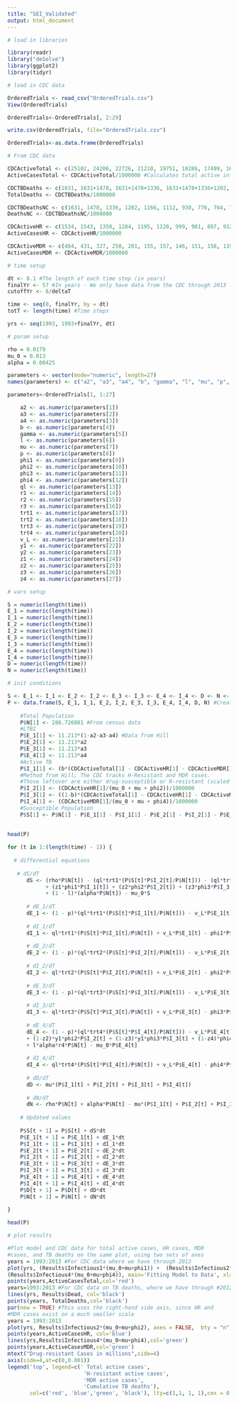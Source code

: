 ```yaml
---
title: "SEI_Validated"
output: html_document
---
```


```r

# load in libraries

library(readr)
library("deSolve")
library(ggplot2)
library(tidyr) 

# load in CDC data

OrderedTrials <- read_csv("OrderedTrials.csv")
View(OrderedTrials)

OrderedTrials<-OrderedTrials[, 2:29]

write.csv(OrderedTrials, file="OrderedTrials.csv")

OrderedTrials<-as.data.frame(OrderedTrials)

# From CDC data

CDCActiveTotal <- c(25102, 24206, 22726, 21210, 19751, 18286, 17499, 16308, 15945, 15055, 14835, 14499, 14063, 13728, 13282, 12895, 11523, 11161, 10510, 9941, 9565) #CDC Reported Tuberculosis 2013 - Table 2
ActiveCasesTotal <- CDCActiveTotal/1000000 #Calculates total active infections from the CDC data

CDCTBDeaths <- c(1631, 1631+1478, 1631+1478+1336, 1631+1478+1336+1202, 1631+1478+1336+1202+1166, 1631+1478+1336+1202+1166+1112, 1631+1478+1336+1202+1166+1112+930, 1631+1478+1336+1202+1166+1112+930+776, 1631+1478+1336+1202+1166+1112+930+776+764, 1631+1478+1336+1202+1166+1112+930+776+764+784, 1631+1478+1336+1202+1166+1112+930+776+764+784+711, 1631+1478+1336+1202+1166+1112+930+776+764+784+711+662, 1631+1478+1336+1202+1166+1112+930+776+764+784+711+662+648, 1631+1478+1336+1202+1166+1112+930+776+764+784+711+662+648+644, 1631+1478+1336+1202+1166+1112+930+776+764+784+711+662+648+644+554, 1631+1478+1336+1202+1166+1112+930+776+764+784+711+662+648+644+554+590, 1631+1478+1336+1202+1166+1112+930+776+764+784+711+662+648+644+554+590+529, 1631+1478+1336+1202+1166+1112+930+776+764+784+711+662+648+644+554+590+529+569, 1631+1478+1336+1202+1166+1112+930+776+764+784+711+662+648+644+554+590+529+569+536, 1631+1478+1336+1202+1166+1112+930+776+764+784+711+662+648+644+554+590+529+569+536+510, 1631+1478+1336+1202+1166+1112+930+776+764+784+711+662+648+644+554+590+529+569+536+510+555) #CDC Reported Tuberculosis 2013 - Table 1
TotalDeaths <- CDCTBDeaths/1000000

CDCTBDeathsNC <- c(1631, 1478, 1336, 1202, 1166, 1112, 930, 776, 764, 784, 711, 662, 648, 644, 554, 590, 529, 569, 536, 510, 555) #CDC Reported Tuberculosis 2013 - Table 1
DeathsNC <- CDCTBDeathsNC/1000000

CDCActiveHR <- c(1534, 1543, 1350, 1284, 1195, 1120, 999, 981, 897, 912, 903, 872, 842, 845, 798, 835, 762, 699, 753, 683, 668) #CDC Reported Tuberculosis 2013 - Table 8
ActiveCasesHR <- CDCActiveHR/1000000

CDCActiveMDR <- c(484, 431, 327, 250, 201, 155, 157, 146, 151, 158, 119, 128, 125, 124, 124, 107, 114, 105, 127, 86, 96) #CDC Reported Tuberculosis 2013 - Table 9
ActiveCasesMDR <- CDCActiveMDR/1000000

```




```r
# time setup

dt <- 0.1 #The length of each time step (in years) 
finalYr <- 57 #In years - We only have data from the CDC through 2013
cutoffYr <- 8/deltaT

time <- seq(0, finalYr, by = dt)
totT <- length(time) #Time steps

yrs <- seq(1993, 1993+finalYr, dt)

# param setup

rho = 0.0179
mu_0 = 0.013
alpha = 0.00425

parameters <- vector(mode="numeric", length=27)
names(parameters) <- c("a2", "a3", "a4", "b", "gamma", "l", "mu", "p", "phi1", "phi2", "phi3", "phi4", "ql", "r1", "r2", "r3", "trt1", "trt2", "trt3", "trt4", "v_L", "y1", "y2", "z1", "z2", "z3", "z4")

parameters<-OrderedTrials[1, 1:27]

    a2 <- as.numeric(parameters[1])
    a3 <- as.numeric(parameters[2])
    a4 <- as.numeric(parameters[3])
    b <- as.numeric(parameters[4])
    gamma <- as.numeric(parameters[5])
    l <- as.numeric(parameters[6])
    mu <- as.numeric(parameters[7])
    p <- as.numeric(parameters[8])
    phi1 <- as.numeric(parameters[9])
    phi2 <- as.numeric(parameters[10])
    phi3 <- as.numeric(parameters[11])
    phi4 <- as.numeric(parameters[12])
    ql <- as.numeric(parameters[13])
    r1 <- as.numeric(parameters[14])
    r2 <- as.numeric(parameters[15])
    r3 <- as.numeric(parameters[16])
    trt1 <- as.numeric(parameters[17])
    trt2 <- as.numeric(parameters[18])
    trt3 <- as.numeric(parameters[19])
    trt4 <- as.numeric(parameters[20])
    v_L <- as.numeric(parameters[21])
    y1 <- as.numeric(parameters[22])
    y2 <- as.numeric(parameters[23])
    z1 <- as.numeric(parameters[24])
    z2 <- as.numeric(parameters[25])
    z3 <- as.numeric(parameters[26])
    z4 <- as.numeric(parameters[27])

# vars setup

S = numeric(length(time))
E_1 = numeric(length(time))
I_1 = numeric(length(time))
E_2 = numeric(length(time))
I_2 = numeric(length(time))
E_3 = numeric(length(time))
I_3 = numeric(length(time))
E_4 = numeric(length(time))
I_4 = numeric(length(time))
D = numeric(length(time))
N = numeric(length(time))

# init conditions

S <- E_1 <- I_1 <- E_2 <- I_2 <- E_3 <- I_3 <- E_4 <- I_4 <- D <- N <- rep(0, totT) #Sets compartment values to 0
P <- data.frame(S, E_1, I_1, E_2, I_2, E_3, I_3, E_4, I_4, D, N) #Creates a matrix of compartment values
    
    #Total Population
    P$N[1] <- 280.726081 #From census data
    #LTBI
    P$E_1[1] <- 11.213*(1-a2-a3-a4) #Data from Hill
    P$E_2[1] <- 11.213*a2
    P$E_3[1] <- 11.213*a3
    P$E_4[1] <- 11.213*a4
    #Active TB
    P$I_1[1] <- (b*(CDCActiveTotal[1] - CDCActiveHR[1] - CDCActiveMDR[1])/(mu_0 + mu + phi1))/1000000 
    #Method from Hill; The CDC tracks H-Resistant and MDR cases. 
    #Those leftover are either drug-susceptible or R-resistant (scaled by b and (b-1), respectively) 
    P$I_2[1] <- (CDCActiveHR[1]/(mu_0 + mu + phi2))/1000000
    P$I_3[1] <- ((1-b)*(CDCActiveTotal[1] - CDCActiveHR[1] - CDCActiveMDR[1])/(mu_0 + mu + phi3))/1000000
    P$I_4[1] <- (CDCActiveMDR[1]/(mu_0 + mu + phi4))/1000000
    #Susceptible Population
    P$S[1] <- P$N[1] - P$E_1[1] - P$I_1[1] - P$E_2[1] - P$I_2[1] - P$E_3[1] - P$I_3[1] - P$E_4[1] - P$I_4[1]
    
    
head(P)
```

```r

for (t in 1:(length(time) - 1)) { 
  
  # differential equations
  
   # dS/dT
      dS <- (rho*P$N[t]) - (ql*trt1*(P$S[t]*P$I_2[t]/P$N[t])) - (ql*trt2*(P$S[t]*P$I_2[t]/P$N[t])) - (ql*trt3*P$S[t]*P$I_3[t]/P$N[t]) - (ql*trt4*(P$S[t]*P$I_4[t]/P$N[t]))
            + (z1*phi1*P$I_1[t]) + (z2*phi2*P$I_2[t]) + (z3*phi3*P$I_3[t]) + (z4*phi4*P$I_4[t])
            + (1 - l)*(alpha*P$N[t]) - mu_0*S 
      
      # dE_1/dT
      dE_1 <- (1 - p)*(ql*trt1*(P$S[t]*P$I_1[t]/P$N[t])) - v_L*P$E_1[t] + (1-y1)*(1-z1)*phi1*P$I_1[t] + l*alpha*(1 - r1 - r2 - r3)*P$N[t] - mu_0*E_1[t]
      
      # dI_1/dT 
      dI_1 <- ql*trt1*(P$S[t]*P$I_1[t]/P$N[t]) + v_L*P$E_1[t] - phi1*P$I_1[t] - mu_0*P$I_1[t] - mu*P$I_1[t]
      
      # dE_2/dT
      dE_2 <- (1 - p)*(ql*trt2*(P$S[t]*P$I_2[t]/P$N[t])) - v_L*P$E_2[t] + (1-y1)*(1-z2)*phi2*P$I_2[t] + gamma*(1-z1)*y1*phi1*P$I_1[t] + l*alpha*r1*P$N[t] - mu_0*P$E_2[t]
      
      # dI_2/dT
      dI_2 <- ql*trt2*(P$S[t]*P$I_2[t]/P$N[t]) + v_L*P$E_2[t] - phi2*P$I_2[t] - mu_0*P$I_2[t] - mu*P$I_2[t]
      
      # dE_3/dT
      dE_3 <- (1 - p)*(ql*trt3*(P$S[t]*P$I_3[t]/P$N[t])) - v_L*P$E_3[t] + (1-y1)*(1-z3)*phi3*P$I_3[t] + (1-gamma)*(1-z1)*y1*phi1*P$I_1[t] + l*alpha*r2*P$N[t] - mu_0*P$E_3[t]
      
      # dI_3/dT
      dI_3 <- ql*trt3*(P$S[t]*P$I_3[t]/P$N[t]) + v_L*P$E_3[t] - phi3*P$I_3[t] - mu_0*P$I_3[t] - mu*P$I_3[t]
      
      # dE_4/dT
      dE_4 <- (1 - p)*(ql*trt4*(P$S[t]*P$I_4[t]/P$N[t])) - v_L*P$E_4[t] 
      + (1-z2)*y1*phi2*P$I_2[t] + (1-z3)*y1*phi3*P$I_3[t] + (1-z4)*phi4*P$I_4[t]
      + l*alpha*r4*P$N[t] - mu_0*P$E_4[t]
      
      # dI_4/dT
      dI_4 <- ql*trt4*(P$S[t]*P$I_4[t]/P$N[t]) + v_L*P$E_4[t] - phi4*P$I_4[t] - mu_0*P$I_4[t] - mu*P$I_4[t]
      
      # dD/dT
      dD <- mu*(P$I_1[t] + P$I_2[t] + P$I_3[t] + P$I_4[t])
      
      # dN/dT
      dN <- rho*P$N[t] + alpha*P$N[t] - mu*(P$I_1[t] + P$I_2[t] + P$I_3[t] + P$I_4[t]) - mu_0*P$N[t]
  
    # Updated values
      
    P$S[t + 1] = P$S[t] + dS*dt
    P$E_1[t + 1] = P$E_1[t] + dE_1*dt
    P$I_1[t + 1] = P$I_1[t] + dI_1*dt
    P$E_2[t + 1] = P$E_2[t] + dE_2*dt
    P$I_2[t + 1] = P$I_2[t] + dI_2*dt
    P$E_3[t + 1] = P$E_3[t] + dE_3*dt
    P$I_3[t + 1] = P$I_3[t] + dI_3*dt
    P$E_4[t + 1] = P$E_4[t] + dE_4*dt
    P$I_4[t + 1] = P$I_4[t] + dI_4*dt
    P$D[t + 1] = P$D[t] + dD*dt
    P$N[t + 1] = P$N[t] + dN*dt
    
}

head(P)

```

```r

# plot results

#Plot model and CDC data for total active cases, HR cases, MDR 
#cases, and TB deaths on the same plot, using two sets of axes
years = 1993:2013 #For CDC data where we have through 2013
plot(yrs, (Results$Infectious1*(mu_0+mu+phi1)) +  (Results$Infectious2*(mu_0+mu+phi2)) + (Results$Infectious3*(mu_0+mu+phi3)) +
(Results$Infectious4*(mu_0+mu+phi4)), main='Fitting Model to Data', xlab='Year',ylab='Total active cases or TB deaths in millions', type='l',col='red', ylim=  c(0,.03)) #Total active cases in the model is the sum of #each I compartment
points(years,ActiveCasesTotal,col='red')
years=1993:2013 #For CDC data on TB deaths, where we have through #2012 only
lines(yrs, Results$Dead, col='black')
points(years, TotalDeaths,col='black')
par(new = TRUE) #This uses the right-hand side axis, since HR and 
#MDR cases exist on a much smaller scale
years = 1993:2013
plot(yrs, Results$Infectious2*(mu_0+mu+phi2), axes = FALSE,  bty = "n", xlab = "", ylab = "", col='blue', ylim=c(0,0.001), type='l')
points(years,ActiveCasesHR, col='blue')
lines(yrs,Results$Infectious4*(mu_0+mu+phi4),col='green')
points(years,ActiveCasesMDR,col='green')
mtext("Drug-resistant Cases in millions",side=4)
axis(side=4,at=c(0,0.001))
legend('top', legend=c(' Total active cases',
                        'H-resistant active cases',
                        'MDR active cases',
                        'Cumulative TB deaths'), 
       col=c('red', 'blue','green', 'black'), lty=c(1,1, 1, 1),cex = 0.6)
```


